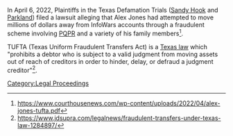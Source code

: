 In April 6, 2022, Plaintiffs in the Texas Defamation Trials ([[Texas Sandy Hook Lawsuit (Heslin v. Jones)|Sandy Hook]] and [[Texas Parkland Shooting Lawsuit (Fontaine v. Jones)|Parkland]]) filed a lawsuit alleging that Alex Jones had attempted to move millions of dollars away from InfoWars accounts through a fraudulent scheme involving [[PQPR]] and a variety of his family members<ref>https://www.courthousenews.com/wp-content/uploads/2022/04/alex-jones-tufta.pdf</ref>.

TUFTA (Texas Uniform Fraudulent Transfers Act) is a [https://statutes.capitol.texas.gov/Docs/BC/htm/BC.24.htm Texas law] which "prohibits a debtor who is subject to a valid judgment from moving assets out of reach of creditors in order to hinder, delay, or defraud a judgment creditor"<ref>https://www.jdsupra.com/legalnews/fraudulent-transfers-under-texas-law-1284897/</ref>.
[[Category:Legal Proceedings]]